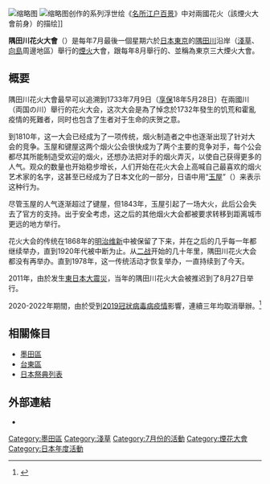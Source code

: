 [[File:2012年隅田川花火大会.jpg|缩略图]]
[[File:100_views_edo_098.jpg|缩略图]]创作的系列浮世绘《[[名所江戶百景|名所江户百景]]》中对兩國花火（該煙火大會前身）的描绘]]

'''隅田川花火大會'''（{{jpn|j=隅田川花火大会|hg=すみだがわはなびたいかい|rm=Sumida gawa Hanabi taikai|f=y}}）是每年7月最後一個星期六於[[日本|日本]][[東京|東京]]的[[隅田川|隅田川]]沿岸（[[淺草|淺草]]、[[向島_(墨田區)|向島]]周邊地區）舉行的[[煙火|煙火]]大會，跟每年8月舉行的{{link-ja|東京灣大華火祭|東京湾大華火祭}}、{{link-ja|神宮外苑花火大會|神宮外苑花火大会}}並稱為東京三大煙火大會。

==概要==
隅田川花火大會最早可以追溯到1733年7月9日（[[享保|享保]]18年5月28日）在兩國川（両国の川）舉行的花火大会，这次大会是為了悼念於1732年發生的饥荒和霍亂疫情的死難者，同时也包含了生者对于生命的庆贺之意。

到1810年，这一大会已经成为了一项传统，烟火制造者之中也逐渐出现了针对大会的竞争。玉屋和键屋这两个烟火公会很快成为了两个主要的竞争对手，每个公会都尽其所能制造受欢迎的烟火，还想办法把对手的烟火弄灭，以使自己获得更多的人气。观众的数量也开始稳步增长，人们开始在花火大会上高喊自己最喜欢的烟火艺术家的名字，这甚至已经成为了日本文化的一部分，日语中用“[[玉屋|玉屋]]”（{{lang|ja|たまや}}）来表示这种行为。

尽管玉屋的人气逐渐超过了键屋，但1843年，玉屋引起了一场大火，此后公会失去了官方的支持。出于安全考虑，这之后的其他烟火大会都被要求转移到距离城市更远的地方举行。

花火大会的传统在1868年的[[明治维新|明治维新]]中被保留了下来，并在之后的几乎每一年都继续举办，直到1920年代被中断为止。从[[第二次世界大战|二战]]开始的几十年里，隅田川花火大会都没有再举办。直到1978年，这一传统活动才恢复举办，一直持续到了今天。

2011年，由於发生[[東日本大震災|東日本大震災]]，当年的隅田川花火大会被推迟到了8月27日举行。

2020-2022年期間，由於受到[[2019冠狀病毒病日本疫情|2019冠狀病毒病疫情]]影響，連續三年均取消舉辦。<ref>{{cite news|script-title=ja:夏の風物詩 隅田川花火大会 ことしは中止 新型コロナ|url=https://www3.nhk.or.jp/news/html/20200410/k10012380221000.html|access-date=2020-05-07|archive-url=https://web.archive.org/web/20200420233851/http://www3.nhk.or.jp/news/html/20200410/k10012380221000.html|archive-date=2020-04-20|dead-url=yes}}</ref>

== 相關條目 ==
* [[墨田區|墨田區]]
* [[台東區|台東區]]
* [[日本祭典列表|日本祭典列表]]

== 外部連結 ==
* {{official Website|https://www.sumidagawa-hanabi.com/}}{{ja}}

{{DEFAULTSORT:Sumida gawa Hanabi taikai}}
[[Category:墨田區|Category:墨田區]]
[[Category:淺草|Category:淺草]]
[[Category:7月份的活動|Category:7月份的活動]]
[[Category:煙花大會|Category:煙花大會]]
[[Category:日本年度活動|Category:日本年度活動]]